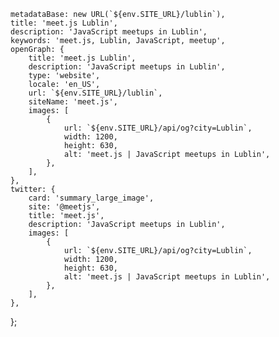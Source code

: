 
	metadataBase: new URL(`${env.SITE_URL}/lublin`),
	title: 'meet.js Lublin',
	description: 'JavaScript meetups in Lublin',
	keywords: 'meet.js, Lublin, JavaScript, meetup',
	openGraph: {
		title: 'meet.js Lublin',
		description: 'JavaScript meetups in Lublin',
		type: 'website',
		locale: 'en_US',
		url: `${env.SITE_URL}/lublin`,
		siteName: 'meet.js',
		images: [
			{
				url: `${env.SITE_URL}/api/og?city=Lublin`,
				width: 1200,
				height: 630,
				alt: 'meet.js | JavaScript meetups in Lublin',
			},
		],
	},
	twitter: {
		card: 'summary_large_image',
		site: '@meetjs',
		title: 'meet.js',
		description: 'JavaScript meetups in Lublin',
		images: [
			{
				url: `${env.SITE_URL}/api/og?city=Lublin`,
				width: 1200,
				height: 630,
				alt: 'meet.js | JavaScript meetups in Lublin',
			},
		],
	},
};

<CityBanner
	city="Lublin"
	background="https://ocdn.eu/pulscms-transforms/1/EDik9kpTURBXy9iYjJhMTIyMGEzY2E2M2YzMjUyNGRmZDBmZWNhMTZhMC5qcGeTlQMAzNbNDvDNCGeTBc0DFM0BvJMJpmQ2NzRmNAbeAAGhMAY/lublin.avif"
/>

<EventSection city="Lublin" />

<LocalGroups localGroups={[]} />

<FAQ questions={LublinFAQ} />

<Organizers city="Lublin" organizers={LublinOrganizers} />

<CityEmail email="lublin@meetjs.pl" />
